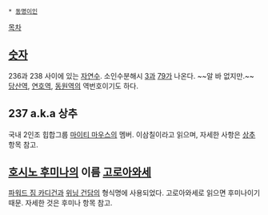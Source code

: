  * [[동명이인]]

[[목차]]

== [[숫자]] ==
236과 238 사이에 있는 [[자연수]]. 소인수분해시 [[3]]과 [[79]]가 나온다. ~~알 바 없지만.~~
[[당산역]], [[연호역]], [[동원역]]의 역번호이기도 하다.

== 237 a.k.a 상추 ==
국내 2인조 힙합그룹 [[마이티 마우스]]의 멤버. 이삼칠이라고 읽으며, 자세한 사항은 [[상추]] 항목 참고.

== [[호시노 후미나]]의 이름 [[고로아와세]] ==
[[파워드 짐 카디건]]과 [[위닝 건담]]의 형식명에 사용되었다. 고로아와세로 읽으면 후미나이기 때문. 자세한 것은 후미나 항목 참고.



